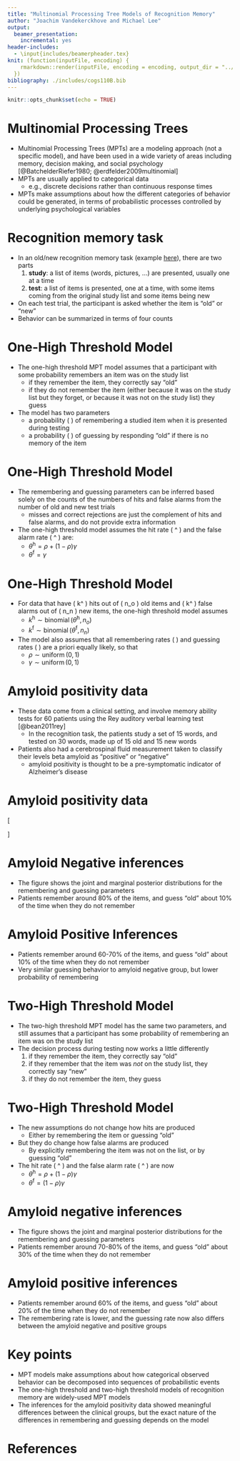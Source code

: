 ```yaml
---
title: "Multinomial Processing Tree Models of Recognition Memory"
author: "Joachim Vandekerckhove and Michael Lee"
output:
  beamer_presentation:
    incremental: yes
header-includes:
  - \input{includes/beamerpheader.tex}
knit: (function(inputFile, encoding) {
    rmarkdown::render(inputFile, encoding = encoding, output_dir = "../pdf")
  })
bibliography: ./includes/cogs110B.bib
---
```


```r
knitr::opts_chunk$set(echo = TRUE)
```

# Multinomial Processing Trees

- Multinomial Processing Trees (MPTs) are a modeling approach (not a specific model), and have been used in a wide variety of areas including memory, decision making, and social psychology [@BatchelderRiefer1980; @erdfelder2009multinomial]
- MPTs are usually applied to categorical data
  - e.g., discrete decisions rather than continuous response times
- MPTs make assumptions about how the different categories of behavior could be generated, in terms of probabilistic processes controlled by underlying psychological variables

# Recognition memory task

- In an old/new recognition memory task (example [here](https://youtu.be/57fp4Cjtmq0)), there are two parts
  1. **study**: a list of items (words, pictures, ...) are presented, usually one at a time
  2. **test**: a list of items is presented, one at a time, with some items coming from the original study list and some items being new
- On each test trial, the participant is asked whether the item is "old" or "new"
- Behavior can be summarized in terms of four counts

\begin{center}
\begin{tabular}{cccc}
\hline
& \text{Study Item} & \text{Not Study Item} \\
\hline
\text{Answer "Old"} & \text{hit} & \text{false alarm} \\
\text{Answer "New"} & \text{miss} & \text{correct rejection} \\
\hline
\end{tabular}
\end{center}


# One-High Threshold Model

\includegraphics[width = \textwidth]{includes/oneHighThreshold.eps}

- The one-high threshold MPT model assumes that a participant with some probability remembers an item was on the study list
  - if they remember the item, they correctly say "old"
  - if they do not remember the item (either because it was on the study list but they forget, or because it was not on the study list) they guess
- The model has two parameters
  - a probability \( \rho \) of remembering a studied item when it is presented during testing
  - a probability \( \gamma \) of guessing by responding "old" if there is no memory of the item

# One-High Threshold Model

\includegraphics[width = \textwidth]{includes/oneHighThreshold.eps}

- The remembering and guessing parameters can be inferred based solely on the counts of the numbers of hits and false alarms from the number of old and new test trials
  - misses and correct rejections are just the complement of hits and false alarms, and do not provide extra information
- The one-high threshold model assumes the hit rate \( \theta^\mathrm{h} \) and the false alarm rate \( \theta^\mathrm{f} \) are:
    - $\theta^\mathrm{h} = \rho + \left(1-\rho\right)\gamma$ 
    - $\theta^\mathrm{f} = \gamma$

# One-High Threshold Model

- For data that have \( k^\mathrm{h} \) hits out of \( n_o \) old items and \( k^\mathrm{f} \) false alarms out of \( n_n \) new items, the one-high threshold model assumes
    - $k^\mathrm{h} \sim \operatorname{binomial}\bigl(\theta^\mathrm{h}, n_o\bigr)$
    - $k^\mathrm{f} \sim \operatorname{binomial}\bigl(\theta^\mathrm{f}, n_n\bigr)$

- The model also assumes that all remembering rates \( \rho \) and guessing rates \( \gamma \) are a priori equally likely, so that
    - $\rho \sim \operatorname{uniform}\bigl(0, 1\bigr)$
    - $\gamma \sim \operatorname{uniform}\bigl(0, 1\bigr)$

# Amyloid positivity data

- These data come from a clinical setting, and involve memory ability tests for 60 patients using the Rey auditory verbal learning test [@bean2011rey]
  - In the recognition task, the patients study a set of 15 words, and tested on 30 words, made up of 15 old and 15 new words
- Patients also had a cerebrospinal fluid measurement taken to classify their levels beta amyloid as "positive" or "negative"
  - amyloid positivity is thought to be a pre-symptomatic indicator of Alzheimer's disease

# Amyloid positivity data

\[
\begin{array}{ccc}
\toprule
\text{Amyloid Status} & \text{Hits} & \text{False Alarms} \\
\midrule
\text{positive} & 8 & 4 \\
\text{negative} & 12 & 1 \\
\text{negative} & 14 & 0 \\
\text{positive} & 9 & 4 \\
\textellipsis & \textellipsis & \textellipsis \\
\bottomrule
\end{array}
\]

# Amyloid Negative inferences

\begin{center}
\includegraphics[width = 0.5\textwidth, trim = {0cm 0 0cm 1.75cm}, clip]{includes/oneHighThreshold_1_betaAmyloidNegative.eps}
\end{center}

- The figure shows the joint and marginal posterior distributions for the remembering and guessing parameters
- Patients remember around 80\% of the items, and guess "old" about 10\% of the time when they do not remember

# Amyloid Positive Inferences

\begin{center}
\includegraphics[width = 0.5\textwidth, trim = {0cm 0 0cm 1.5cm}, clip]{includes/oneHighThreshold_1_betaAmyloidPositive.eps}
\end{center}

- Patients remember around 60-70\% of the items, and guess "old" about 10\% of the time when they do not remember
- Very similar guessing behavior to amyloid negative group, but lower probability of remembering

# Two-High Threshold Model

\includegraphics[width = \textwidth]{includes/twoHighThreshold.eps}
\vspace{0.5em}

- The two-high threshold MPT model has the same two parameters, and still assumes that a participant has some probability of remembering an item was on the study list
- The decision process during testing now works a little differently
  1. if they remember the item, they correctly say "old"
  2. if they remember that the item was *not* on the study list, they correctly say "new"
  3. if they do not remember the item, they guess

# Two-High Threshold Model

\includegraphics[width = \textwidth]{includes/twoHighThreshold.eps}
\vspace{0.5em}

- The new assumptions do not change how hits are produced
  - Either by remembering the item or guessing "old"
- But they do change how false alarms are produced
  - By explicitly remembering the item was not on the list, or by guessing "old"
- The hit rate \( \theta^\mathrm{h} \) and the false alarm rate \( \theta^\mathrm{f} \) are now
    - $\theta^\mathrm{h} = \rho + \left(1-\rho\right)\gamma$
    - $\theta^\mathrm{f} = \left(1-\rho\right)\gamma$

# Amyloid negative inferences

\begin{center}
\includegraphics[width = 0.5\textwidth, trim = {0cm 0 0cm 0cm}, clip]{includes/twoHighThreshold_1_betaAmyloidNegative.eps}
\end{center}

- The figure shows the joint and marginal posterior distributions for the remembering and guessing parameters
- Patients remember around 70-80\% of the items, and guess "old" about 30\% of the time when they do not remember

# Amyloid positive inferences

\begin{center}
\includegraphics[width = 0.5\textwidth, trim = {0cm 0 0cm 1cm}, clip]{includes/twoHighThreshold_1_betaAmyloidPositive.eps}
\end{center}

- Patients remember around 60\% of the items, and guess "old" about 20\% of the time when they do not remember
- The remembering rate is lower, and the guessing rate now also differs between the amyloid negative and positive groups

# Key points

- MPT models make assumptions about how categorical observed behavior can be decomposed into sequences of probabilistic events
- The one-high threshold and two-high threshold models of recognition memory are widely-used MPT models
- The inferences for the amyloid positivity data showed meaningful differences between the clinical groups, but the exact nature of the differences in remembering and guessing depends on the model

# References
